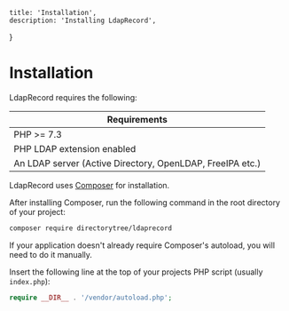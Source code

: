     title: 'Installation',
    description: 'Installing LdapRecord',
}


# Installation

LdapRecord requires the following:

| Requirements                                              |
| --------------------------------------------------------- |
| PHP >= 7.3                                                |
| PHP LDAP extension enabled                                |
| An LDAP server (Active Directory, OpenLDAP, FreeIPA etc.) |

LdapRecord uses [Composer](https://getcomposer.org) for installation.

After installing Composer, run the following command in the root directory of your project:

```bash
composer require directorytree/ldaprecord
```

If your application doesn't already require Composer's autoload, you will need to do it manually.

Insert the following line at the top of your projects PHP script (usually `index.php`):

```php
require __DIR__ . '/vendor/autoload.php';
```
